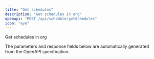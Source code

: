 ```yaml
---
title: "Get schedules"
description: "Get schedules in org"
openapi: "POST /api/schedule/getSchedules"
icon: "eye"
---
```


Get schedules in org

<Note>
The parameters and response fields below are automatically generated from the OpenAPI specification.
</Note>
